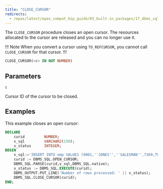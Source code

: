 ```yaml
---
title: "CLOSE_CURSOR"
redirects:
  - /epas/latest/epas_compat_bip_guide/03_built-in_packages/17_dbms_sql/04_close_cursor/ #generated for docs/epas/reorg-role-use-case-mode
---
```


The `CLOSE_CURSOR` procedure closes an open cursor. The resources allocated to the cursor are released and you can no longer use it.

!!! Note
When you convert a cursor using `TO_REFCURSOR`, you cannot call `CLOSE_CURSOR` for that cursor.
!!!

```sql
CLOSE_CURSOR(<c> IN OUT NUMBER)
```

## Parameters

`c`

 Cursor ID of the cursor to be closed.

## Examples

This example closes an open cursor:

```sql
DECLARE
    curid         NUMBER;
    v_sql         VARCHAR2(150);
    v_status      INTEGER;
BEGIN
    v_sql:='INSERT INTO emp VALUES (9001,''JONES'',''SALESMAN'',7369,TO_DATE(''13-DEC-07'',''DD-MON-YY''),8500.00,1500.00,50)';
    curid := DBMS_SQL.OPEN_CURSOR;
    DBMS_SQL.PARSE(curid,v_sql,DBMS_SQL.native);
    v_status := DBMS_SQL.EXECUTE(curid);
    DBMS_OUTPUT.PUT_LINE('Number of rows processed: ' || v_status);
    DBMS_SQL.CLOSE_CURSOR(curid);
END;
```

